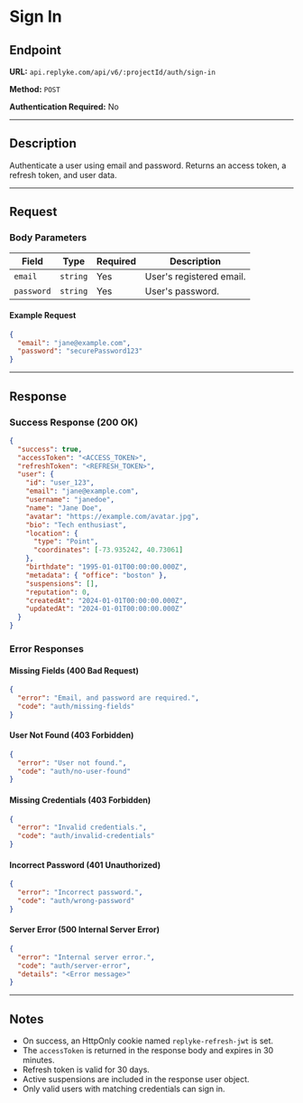 # Sign In

## Endpoint

**URL:** `api.replyke.com/api/v6/:projectId/auth/sign-in`

**Method:** `POST`

**Authentication Required:** No

---

## Description

Authenticate a user using email and password. Returns an access token, a refresh token, and user data.

---

## Request

### Body Parameters

| Field      | Type     | Required | Description              |
| ---------- | -------- | -------- | ------------------------ |
| `email`    | `string` | Yes      | User's registered email. |
| `password` | `string` | Yes      | User's password.         |

#### Example Request

```json
{
  "email": "jane@example.com",
  "password": "securePassword123"
}
```

---

## Response

### Success Response (200 OK)

```json
{
  "success": true,
  "accessToken": "<ACCESS_TOKEN>",
  "refreshToken": "<REFRESH_TOKEN>",
  "user": {
    "id": "user_123",
    "email": "jane@example.com",
    "username": "janedoe",
    "name": "Jane Doe",
    "avatar": "https://example.com/avatar.jpg",
    "bio": "Tech enthusiast",
    "location": {
      "type": "Point",
      "coordinates": [-73.935242, 40.73061]
    },
    "birthdate": "1995-01-01T00:00:00.000Z",
    "metadata": { "office": "boston" },
    "suspensions": [],
    "reputation": 0,
    "createdAt": "2024-01-01T00:00:00.000Z",
    "updatedAt": "2024-01-01T00:00:00.000Z"
  }
}
```

### Error Responses

#### Missing Fields (400 Bad Request)

```json
{
  "error": "Email, and password are required.",
  "code": "auth/missing-fields"
}
```

#### User Not Found (403 Forbidden)

```json
{
  "error": "User not found.",
  "code": "auth/no-user-found"
}
```

#### Missing Credentials (403 Forbidden)

```json
{
  "error": "Invalid credentials.",
  "code": "auth/invalid-credentials"
}
```

#### Incorrect Password (401 Unauthorized)

```json
{
  "error": "Incorrect password.",
  "code": "auth/wrong-password"
}
```

#### Server Error (500 Internal Server Error)

```json
{
  "error": "Internal server error.",
  "code": "auth/server-error",
  "details": "<Error message>"
}
```

---

## Notes

- On success, an HttpOnly cookie named `replyke-refresh-jwt` is set.
- The `accessToken` is returned in the response body and expires in 30 minutes.
- Refresh token is valid for 30 days.
- Active suspensions are included in the response user object.
- Only valid users with matching credentials can sign in.
